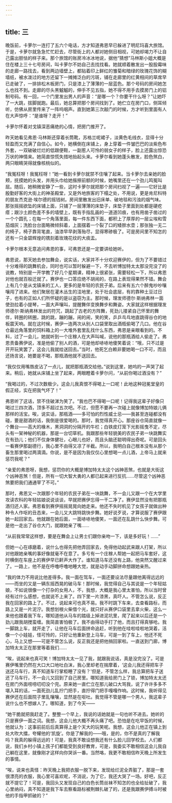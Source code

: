 ```yaml
---
---
---
```

title: 三
---




晚饭前，卡萝尔一连打了五六个电话，方才知道弗恩早已躲进了明尼玛喜大旅馆。于是，卡萝尔就急急忙忙赶去，尽管街上的人都对她侧目相视，可她却竭力不让自己露出胆怯的样子来。那个旅馆的账房冷冰冰地说，据他“猜想”马林斯小姐大概是住在楼上三十七号房间，叫卡萝尔不妨自己去找找看。她就顺着散发出一股股霉味的走廊一路找去，看到两边墙壁上，都贴着印上鲜红的雏菊和暗绿的玫瑰花饰的糊墙纸，被水泼过的地方还留下一摊摊泛白的污斑，铺在走廊里的红黄相间的草席早已走破了，一排排松木板房门，只是漆上了薄薄的一层蓝色。那个号码的房间她怎么也找不到。走廊的尽头黑魆魆的，伸手不见五指，她不得不用手去摸房门上的铝制号码。有一回，一个门里发出男人的声音：“是哪一个？你要干什么呀？”让她吓了一大跳，拔脚就跑。最后，她总算把那个房间找到了。她伫立在房门口，侧耳倾听，仿佛从房里传来了一阵呜咽声。直到她第三次敲门的时候，方才听到里面有人在大声惊呼：“是谁呀？走开！”

卡萝尔怀着对戈镇深恶痛绝的心情，把房门推开了。

昨天她看见弗恩·马林斯还穿着长筒靴，苏格兰呢裙子，淡黄色毛线衣，显得十分轻盈而又充满了自信心。如今，她横倒在床铺上，身上穿着一件皱巴巴的淡紫色布外套，一双破破烂烂的低跟便鞋，一副惹人可怜的弱女子的样子，脸上还露出惊恐万状的神情来。她简直惊慌失措地抬起头来。卡萝尔看到她蓬头散发，脸色煞白，两只眼睛哭得就像核桃似的。

“我冤枉呀！我冤枉呀！”她一看到卡萝尔就禁不住嚷了起来。当卡萝尔去亲她的脸颊，抚摸她的头发，并用头巾给她揩擦前额的时候，她嘴里还在一个劲儿鸣冤叫屈。随后，她稍微安静了一些，这时卡萝尔就把那个房间扫视了一遍——它好比是殷勤好客的大街上的神圣殿堂，又是外地旅客的下榻之处，不用说，更是肯尼科特的朋友杰克逊·埃尔德的摇钱树。房间里散发出旧床单、破地毯和污浊的烟气味。那张摇摇欲坠的床铺上面，只铺了一层薄薄的床垫子，床垫子里面到处都是硬疙瘩；跟沙土颜色差不多的墙壁上，既有手指乱画的一道道凹痕，也有用凿子凿过的一个个圆孔；在每一个角落里面，每一件东西下面，都积上了厚厚的一层尘埃和雪茄烟灰；洗脸台台面略微倾斜着，上面摆着一个裂了口的矮胖水壶；那张独一无二的椅子，椅子靠背笔直，油漆早早剥落殆尽，显得寒碜极了。可是房间里不知怎的还有一只金碧辉煌的镌刻着玫瑰花纹的大痰盂。

卡萝尔根本无意追问弗恩的事，可弗恩还是一定要讲给她听。

弗恩说，那天她去参加舞会，说实话，大家并不十分欢迎赛伊的，但为了不要错过十分难得的跳舞机会，同时也可以暂时躲避一下，不去听博加特太太那没完没了的说教，特别是一开学教了好几个星期课，精神上很紧张，需要轻松一下，所以弗恩对他也就百般迁就了。赛伊也一口答应绝不胡闹的，在路上表现得果然不错。舞会上有几个是从戈镇来的工人，更多的是年轻的农民子弟。后来有五六个醉鬼吵吵嚷嚷闯了进来。他们聚居在灌木丛生的洼地里，处于社会底层，有的靠种土豆过日子，也有的正如人们所怀疑的是以盗窃为主。那时候，理发师德尔·斯纳弗林一面使劲拉着小提琴，一面大声嚷叫，提醒舞伴变换舞步和舞姿。大家就这样根据理发师德尔·斯纳弗林发出的符咒，跳起了古老的方阵舞，死劲儿搂紧自己怀里的舞伴，转圈的转圈，跳的跳，蹦的蹦，闹的闹，笑的笑，乒乒乓乓地直跳得谷仓的地板震天响。就在这时候，赛伊一连两次从别人口袋里取出酒瓶偷喝了几口。他在谷仓最远角落里的饲料箱上的一大堆外套里乱找什么东西，弗恩是亲眼看到的。不料，过了一会儿，她就听到一个庄稼人在大声叫喊，说他的那瓶酒给人偷走了。弗恩责备赛伊说，准是他偷了别人的酒，可是他却哧哧地傻笑着说：“哦，只不过是开开玩笑罢了，这会儿我就给送回去。”当时，他死乞白赖非要她喝一口不可，而且还扬言说，她要是不喝，那瓶酒他就不送回去。

“我仅仅用嘴唇皮沾了一点儿，就把那瓶酒交给他。”说到这里，她呜的一声哭了起来。稍后，她就从床铺上坐了起来，两眼瞪着卡萝尔问，“从前你喝过酒没有？”

“我喝过的，不过次数极少。这会儿我真恨不得喝上一口呢！此地这种冠冕堂皇的假正经，实在把我气坏了！”

弗恩听了这话，禁不住破涕为笑了。“我也巴不得喝一口呢！记得我这辈子好像只喝过三四次酒，顶多不超过五次吧。不过，但愿不要再一次碰上就像博加特娘儿俩那样的活宝。唉，说实话，那瓶酒——多可怕的烈性威士忌——我甚至连碰都没有碰，要是甜酒的话，我倒是很爱喝的。那时，我觉得真开心。那座谷仓简直就像一个舞台——高大的椽木，黑洞洞的分隔开的牛栏；白铁皮灯笼下光影摇曳不定，尽头有一架神秘的机器，那是一台切草机。我跟那些年轻貌美的农民子弟一块跳舞实在有劲儿；他们不仅身体健壮，心眼儿也好，而且头脑还聪明得出奇呢。可是回头一看赛伊那副德行，我心里不由得又凉了半截。所以，我明白自己根本没有从那个畜生那里喝过两滴滴。你说，是不是因为我仅仅心里想喝一点儿酒，上帝马上就来惩罚我呢？”

“亲爱的弗恩呀，我想，惩罚你的大概是博加特太太这个凶神恶煞，也就是大街这个凶神恶煞！但是，所有一切大智大勇的人都已起来进行反抗……尽管这个凶神恶煞要把我们通通宰了不可。”

那时，弗恩又一次跟那个年轻的农民子弟在一块跳舞，不一会儿又跟一个在大学里攻读农科的年轻姑娘说说谈谈，早就把赛伊忘得一干二净了。赛伊显然没有把那瓶酒归还人家。弗恩看到赛伊摇摇晃晃向她走来。他还不失时机见了女孩子就做出种种令人作呕的丑态来，一会儿又大跳特跳快步舞。她好说歹说，才算说服了赛伊跟她一起回家去。他就跟在她后面，一面哧哧地傻笑，一面还在乱跳什么快步舞。可是他一走出了谷仓大门，就跟她亲了嘴……

“从前我常常这样想，要是在舞会上让男士们跟你亲吻一下，该是多好玩！……”

但她一心在琢磨着，说什么也得先把他弄回家去，免得他动起武来跟人打架，所以对他跟她亲嘴的事好像就毫不在意了。多亏有一个庄稼人帮她一起把马车套好，这时横倒在车座上的赛伊早已鼾声大作了。谁知道马车还没有上路，他突然又醒过来了。一路上，他不是在呼噜呼噜地睡大觉，就是动手动脚拼命想跟她亲热。

“我的体力不用说比他差得多。我一面在驾车，一面还要设法尽量跟他离得远远的——而坐的又是一辆东摇西晃的破马车！那时候，我觉得自己与其说是一个年轻姑娘，不如说很像一个打杂的女用人，不，我想，大概是我心里太害怕，所以当时曾经有过什么感想，也就说不上来了。四下里一片漆黑，真吓人。不管怎么说，反正我在回家的路上了。不过，说起来可也真不易。我不时跳下车来，去查看路标，而路上又是一片泥泞。我想划根火柴借个光，就只好从赛伊口袋里去拿火柴，这么一来他也跟着我下车，哪知道他从马车的踏级上掉进泥坑里，爬了起来以后还是一个劲儿跟我胡搅蛮缠。我简直害怕极了。我不由得动手打了他，而且打得真够呛。我一脚跳上车，就开走了，让他在马车后面拼命追赶，听到他在哇啦哇啦地哭着，活像一个小娃娃，怪可怜的，只好让他重新登上马车，可是一到了车上，他还不死心，马上又想——可是不管怎么说，反正我还是把他捎回家啦。一直送到门廊，博加特太太正在那里等着我们……

“唉，说起来也真可笑！博加特太太一见了我，就跟我说话，真是没完没了。可是赛伊嘴里仍然在大口大口地吐白沫，我心里却老在揣摩着，‘这会儿我还得把车子送还马车行，真不知道车行掌柜睡了没有？’但是，不管怎么样，我总算把车子送还了马车行，不一会儿又回到了自己房里。哪知道我给房门上了锁，博加特太太还在房门外面唠唠叨叨没个完。原来她一直伫立在那儿破口大骂我，说了许许多多不堪入耳的话，一面死劲儿乱拧门把手，直拧得门把手嘎嘎作响。这时候，我听得见赛伊还在后面院子里乱嚷嚷，显然是在呕吐。我觉得不管是哪一个男人，我这辈子说什么也不想嫁人了。哪知道，到了今天——

“她干脆就把我赶走了。整整一个早上，我说的话她就是一句也听不进去。她听的只是赛伊一面之词。我想，这会儿他大概不再头痛了吧。恐怕是在吃早饭的时候，他就认为：这事前前后后真算得上是个天大的玩笑呢。我想，这会儿他正在镇上到处大吹大擂，夸耀他的‘凯旋’。你是了解我的——哦，是的，你不是真的了解我吗？我真的躲得远远的！可是，我真不敢设想我还有什么脸儿回学校去。人们都说，我们乡村小镇上孩子们都能受到良好教育，可是，我委实不敢相信这会儿我自己躺在这里，就像刚才这样向你哭诉一番。当然咯，我更不敢相信昨天晚上所发生的事情。

“唉，说来也真怪：昨天晚上我把衣服一脱下来，发现给烂泥全弄脏了，那是一套很漂亮的衣服，我心里可喜欢呢，不消说，为了它，我还大哭了一场。好吧，反正就不提它了！可是，我回头又发现自己的白色长筒丝袜不知怎的也全给扯破了，我心里纳闷，真不知道是我下车去察看路标被荆棘扎破了的，还是我跟赛伊搏斗时被他的手指甲抓破的？”